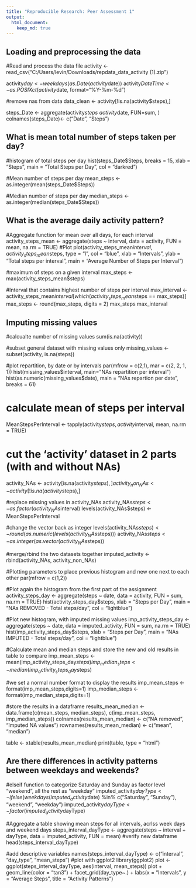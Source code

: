 ```yaml
---
title: "Reproducible Research: Peer Assessment 1"
output: 
  html_document:
    keep_md: true
---
```



## Loading and preprocessing the data


#Read and process the data file
activity <- read_csv("C:/Users/levin/Downloads/repdata_data_activity (1).zip")

activity$day <- weekdays(as.Date(activity$date))
activity$DateTime<- as.POSIXct(activity$date, format="%Y-%m-%d")

#remove nas from data
data_clean <- activity[!is.na(activity$steps),]

steps_Date <- aggregate(activity$steps ~ activity$date, FUN=sum, )
colnames(steps_Date)<- c("Date", "Steps")


## What is mean total number of steps taken per day?


#histogram of total steps per day
hist(steps_Date$Steps, breaks = 15, xlab = "Steps", main = "Total Steps per Day", col = "darkred")

#Mean number of steps per day
mean_steps <- as.integer(mean(steps_Date$Steps))

#Median number of steps per day
median_steps <- as.integer(median(steps_Date$Steps))


## What is the average daily activity pattern?


#Aggregate function for mean over all days, for each interval
activity_steps_mean <- aggregate(steps ~ interval, data = activity, FUN = mean, na.rm = TRUE)
#Plot
plot(activity_steps_mean$interval, activity_steps_mean$steps, type = "l", col = "blue", xlab = "Intervals", 
     ylab = "Total steps per interval", main = "Average Number of Steps per Interval")

#maximum of steps on a given interval
max_steps <-max(activity_steps_mean$steps)

#Interval that contains highest number of steps per interval
max_interval <- activity_steps_mean$interval[which(activity_steps_mean$steps == max_steps)]
max_steps <- round(max_steps, digits = 2)
max_steps
max_interval


## Imputing missing values

#calcualte number of missing values
sum(is.na(activity))

#subset general dataset with missing values only
missing_values <- subset(activity, is.na(steps))

#plot repartition, by date or by intervals
par(mfrow = c(2,1), mar = c(2, 2, 1, 1))
hist(missing_values$interval, main="NAs repartition per interval")
hist(as.numeric(missing_values$date), main = "NAs repartion per date", breaks = 61)

# calculate mean of steps per interval
MeanStepsPerInterval <- tapply(activity$steps, activity$interval, mean, na.rm = TRUE)

# cut the 'activity' dataset in 2 parts (with and without NAs)
activity_NAs <- activity[is.na(activity$steps),]
activity_non_NAs <- activity[!is.na(activity$steps),]

#replace missing values in activity_NAs
activity_NAs$steps <- as.factor(activity_NAs$interval)
levels(activity_NAs$steps) <- MeanStepsPerInterval

#change the vector back as integer 
levels(activity_NAs$steps) <- round(as.numeric(levels(activity_NAs$steps)))
activity_NAs$steps <- as.integer(as.vector(activity_NAs$steps))

#merge/rbind the two datasets together
imputed_activity <- rbind(activity_NAs, activity_non_NAs)

#Plotting parameters to place previous histogram and new one next to each other
par(mfrow = c(1,2))

#Plot again the histogram from the first part of the assignment
activity_steps_day <- aggregate(steps ~ date, data = activity, FUN = sum, na.rm = TRUE)
hist(activity_steps_day$steps, xlab = "Steps per Day", main = "NAs REMOVED - Total steps/day", col = "lightblue")

#Plot new histogram, with imputed missing values
imp_activity_steps_day <- aggregate(steps ~ date, data = imputed_activity, FUN = sum, na.rm = TRUE)
hist(imp_activity_steps_day$steps, xlab = "Steps per Day", main = "NAs IMPUTED - Total steps/day", col = "lightblue")

#Calculate mean and median steps and store the new and old results in table to compare
imp_mean_steps <- mean(imp_activity_steps_day$steps)
imp_median_steps <- median(imp_activity_steps_day$steps)

#we set a normal number format to display the results
imp_mean_steps <- format(imp_mean_steps,digits=1)
imp_median_steps <- format(imp_median_steps,digits=1)

#store the results in a dataframe
results_mean_median <- data.frame(c(mean_steps, median_steps), c(imp_mean_steps, imp_median_steps))
colnames(results_mean_median) <- c("NA removed", "Imputed NA values")
rownames(results_mean_median) <- c("mean", "median")

table <- xtable(results_mean_median)
print(table, type  = "html")


## Are there differences in activity patterns between weekdays and weekends?

#elseif function to categorize Saturday and Sunday as factor level "weekend", all the rest as "weekday"
imputed_activity$dayType <- ifelse(weekdays(imputed_activity$date) %in% c("Saturday", "Sunday"), "weekend", "weekday")
imputed_activity$dayType <- factor(imputed_activity$dayType)

#Aggregate a table showing mean steps for all intervals, acrlss week days and weekend days
steps_interval_dayType <- aggregate(steps ~ interval + dayType, data = imputed_activity, FUN = mean)
#verify new dataframe 
head(steps_interval_dayType)

#add descriptive variables
names(steps_interval_dayType) <- c("interval", "day_type", "mean_steps")
#plot with ggplot2
library(ggplot2)
plot <- ggplot(steps_interval_dayType, aes(interval, mean_steps))
plot + geom_line(color = "tan3") + facet_grid(day_type~.) + labs(x = "Intervals", y = "Average Steps", title = "Activity Patterns")

